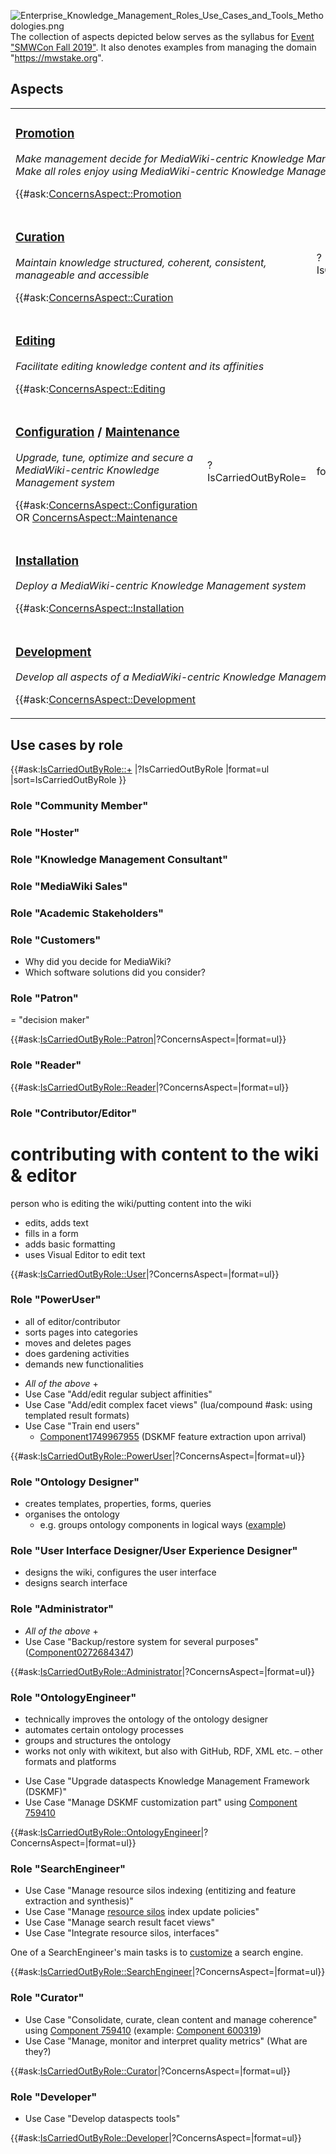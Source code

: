 {{Dashboard
|HasEntityTitle=Enterprise Knowledge Management Aspects (Roles, Use Cases and Tools/Methodologies)
|HasEntityKeyword=SMWConFall2019
|HasEntityBlurb=This article explains all aspects (roles, use cases and tools/methodologies) that keep your enterprise knowledge management healthy, effective and efficient.
}}
[[File:Enterprise_Knowledge_Management_Roles_Use_Cases_and_Tools_Methodologies.png|right]]
The collection of aspects depicted below serves as the syllabus for [https://smw-cindykate.com/main/Community:Component0528678427 Event "SMWCon Fall 2019"]. It also denotes examples from managing the domain "https://mwstake.org".

== Aspects ==

{|class=Lex1502251328 width=100% cellpadding=10
|colspan=3|
=== [[Promotion]] ===
; ''Make management decide for MediaWiki-centric Knowledge Management''
; ''Make all roles enjoy using MediaWiki-centric Knowledge Management''
{{#ask:[[ConcernsAspect::Promotion]]
|?IsCarriedOutByRole=
|format=ul
}}

|-
|colspan=2|
=== [[Curation]] ===
; ''Maintain knowledge structured, coherent, consistent, manageable and accessible''
{{#ask:[[ConcernsAspect::Curation]]
|?IsCarriedOutByRole=
|format=ul
}}

|

=== [[Viewing]] ===
; ''Optimize pertinent facets findable through search''
{{#ask:[[ConcernsAspect::Viewing]]
|?IsCarriedOutByRole=
|format=ul
}}

|-
|colspan=3|
=== [[Editing]] ===
; ''Facilitate editing knowledge content and its affinities''
{{#ask:[[ConcernsAspect::Editing]]
|?IsCarriedOutByRole=
|format=ul
}}

|-
|width=33%|
=== [[Configuration]] / [[Maintenance]] ===
; ''Upgrade, tune, optimize and secure a MediaWiki-centric Knowledge Management system''
{{#ask:[[ConcernsAspect::Configuration]] OR [[ConcernsAspect::Maintenance]]
|?IsCarriedOutByRole=
|format=ul
}}

|width=33%|
=== [[Extensions]] ===
; ''Add features and interfaces''
{{#ask:[[ConcernsAspect::Extensions]]
|?IsCarriedOutByRole=
|format=ul
}}

|width=33%|

=== [[Integration]] ===
; ''Make use of external and provide internal data and functionality''
{{#ask:[[ConcernsAspect::Integration]]
|?IsCarriedOutByRole=
|format=ul
}}

|-
|colspan=3|
=== [[Installation]] ===
; ''Deploy a MediaWiki-centric Knowledge Management system''
{{#ask:[[ConcernsAspect::Installation]]
|?IsCarriedOutByRole=
|format=ul
}}

|-
|colspan=3|
=== [[Development]] ===
; ''Develop all aspects of a MediaWiki-centric Knowledge Management system''
{{#ask:[[ConcernsAspect::Development]]
|?IsCarriedOutByRole=
|format=ul
}}

|}

== Use cases by role ==

{{#ask:[[IsCarriedOutByRole::+]]
|?IsCarriedOutByRole
|format=ul
|sort=IsCarriedOutByRole
}}

=== Role "Community Member" ===

=== Role "Hoster" ===

=== Role "Knowledge Management Consultant" ===

=== Role "MediaWiki Sales" ===

=== Role "Academic Stakeholders" ===

=== Role "Customers" ===

* Why did you decide for MediaWiki?
* Which software solutions did you consider?

=== Role "Patron" ===
= "decision maker"

{{#ask:[[IsCarriedOutByRole::Patron]]|?ConcernsAspect=|format=ul}}

=== Role "Reader" ===

{{#ask:[[IsCarriedOutByRole::Reader]]|?ConcernsAspect=|format=ul}}

=== Role "Contributor/Editor" ===
= contributing with content to the wiki & editor = person who is editing the wiki/putting content into the wiki
* edits, adds text
* fills in a form
* adds basic formatting
* uses Visual Editor to edit text


{{#ask:[[IsCarriedOutByRole::User]]|?ConcernsAspect=|format=ul}}

=== Role "PowerUser" ===
* all of editor/contributor
* sorts pages into categories
* moves and deletes pages
* does gardening activities
* demands new functionalities


* ''All of the above'' +
* Use Case "Add/edit regular subject affinities"
* Use Case "Add/edit complex facet views" (lua/compound #ask: using templated result formats)
* Use Case "Train end users"
** [[Component1749967955]] (DSKMF feature extraction upon arrival)

{{#ask:[[IsCarriedOutByRole::PowerUser]]|?ConcernsAspect=|format=ul}}

=== Role "Ontology Designer" ===
* creates templates, properties, forms, queries
* organises the ontology
** e.g. groups ontology components in logical ways ([[Component0151289874|example]])

=== Role "User Interface Designer/User Experience Designer" ===
* designs the wiki, configures the user interface
* designs search interface

=== Role "Administrator" ===

* ''All of the above'' +
* Use Case "Backup/restore system for several purposes" ([[Component0272684347]])

{{#ask:[[IsCarriedOutByRole::Administrator]]|?ConcernsAspect=|format=ul}}

=== Role "OntologyEngineer" ===
* technically improves the ontology of the ontology designer
* automates certain ontology processes
* groups and structures the ontology
* works not only with wikitext, but also with GitHub, RDF, XML etc. – other formats and platforms


* Use Case "Upgrade dataspects Knowledge Management Framework (DSKMF)"
* Use Case "Manage DSKMF customization part" using [[Component 759410]]

{{#ask:[[IsCarriedOutByRole::OntologyEngineer]]|?ConcernsAspect=|format=ul}}

=== Role "SearchEngineer" ===

* Use Case "Manage resource silos indexing (entitizing and feature extraction and synthesis)"
* Use Case "Manage [https://dataspects.com/dataspects-search resource silos] index update policies"
* Use Case "Manage search result facet views"
* Use Case "Integrate resource silos, interfaces"

One of a SearchEngineer's main tasks is to [[Customize|customize]] a search engine.

{{#ask:[[IsCarriedOutByRole::SearchEngineer]]|?ConcernsAspect=|format=ul}}

=== Role "Curator" ===

* Use Case "Consolidate, curate, clean content and manage coherence" using [[Component 759410]] (example: [[Component 600319]])
* Use Case "Manage, monitor and interpret quality metrics" (What are they?)

{{#ask:[[IsCarriedOutByRole::Curator]]|?ConcernsAspect=|format=ul}}

=== Role "Developer" ===

{{Notice|An important general task for developers is to create DSLs that facilitate other roles' tasks at the right abstraction level balancing the needs for flat learning rates, flexibility and reuse.}}

* Use Case "Develop dataspects tools"

{{#ask:[[IsCarriedOutByRole::Developer]]|?ConcernsAspect=|format=ul}}

